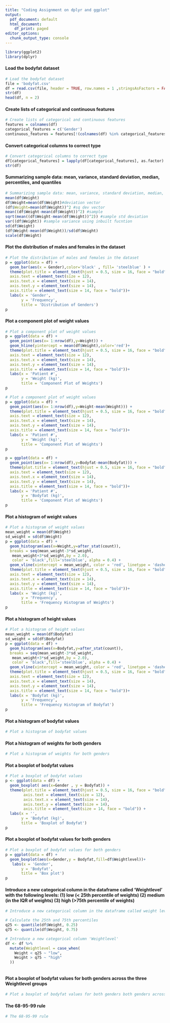 ```yaml
---
title: "Coding Assignment on dplyr and ggplot"
output:
  pdf_document: default
  html_document:
    df_print: paged
editor_options:
  chunk_output_type: console
---
```


```r
library(ggplot2)
library(dplyr)
```

#### Load the bodyfat dataset
```r
# Load the bodyfat dataset
file = 'bodyfat.csv'
df = read.csv(file, header = TRUE, row.names = 1 ,stringsAsFactors = FALSE)
str(df)
head(df, n = 2)
```

#### Create lists of categorical and continuous features
```r
# Create lists of categorical and continuous features
features = colnames(df)
categorical_features = c('Gender')
continuous_features = features[!(colnames(df) %in% categorical_features)]
```

#### Convert categorical columns to correct type
```r
# Convert categorical columns to correct type
df[categorical_features] = lapply(df[categorical_features], as.factor)
str(df)
```

#### Summarizing sample data: mean, variance, standard deviation, median, percentiles, and quantiles
```r
# Summarizing sample data: mean, variance, standard deviation, median, percentiles, and quantiles
mean(df$Weight)
df$Weight=mean(df$Weight)#deviation vector
(df$Weight=mean(df$Weight))^2 #sq dev vector
mean((df$Weight-mean(df$Weight))^2) #sample
sqrt(mean((df$Weight-mean(df$Weight))^2)) #sample std deviation 
var((df$Weight)) #sample variance using inbuilt fucntion 
sd(df$Weight)
(df$Weight-mean(df$Weight))/sd(df$Weight)
scale(df$Weight)

```

#### Plot the distribution of males and females in the dataset
```r
# Plot the distribution of males and females in the dataset
p = ggplot(data = df) +
  geom_bar(aes(x = Gender),color='black' , fill= 'steelblue' ) +
  theme(plot.title = element_text(hjust = 0.5, size = 16, face = "bold"),
  axis.text = element_text(size = 12),
  axis.text.x = element_text(size = 14),
  axis.text.y = element_text(size = 14),
  axis.title = element_text(size = 14, face = "bold"))+
  labs(x = 'Gender',
       y = 'Frequency',
       title = 'Distribution of Genders')
p

```


#### Plot a component plot of weight values
```r
# Plot a component plot of weight values
p = ggplot(data = df) +
  geom_point(aes(x= 1:nrow(df),y=Weight)) +
  geom_hline(yintercept = mean(df$Weight),color='red')+
  theme(plot.title = element_text(hjust = 0.5, size = 16, face = "bold"),
  axis.text = element_text(size = 12),
  axis.text.x = element_text(size = 14),
  axis.text.y = element_text(size = 14),
  axis.title = element_text(size = 14, face = "bold"))+
  labs(x = 'Patient #',
       y = 'Weight (kg)',
       title = 'Component Plot of Weights')
p
```

```r
# Plot a component plot of weight values
p = ggplot(data = df) +
  geom_point(aes(x= 1:nrow(df),y=Weight-mean(Weight))) +
  theme(plot.title = element_text(hjust = 0.5, size = 16, face = "bold"),
  axis.text = element_text(size = 12),
  axis.text.x = element_text(size = 14),
  axis.text.y = element_text(size = 14),
  axis.title = element_text(size = 14, face = "bold"))+
  labs(x = 'Patient #',
       y = 'Weight (kg)',
       title = 'Component Plot of Weights')
p
```


```r
p = ggplot(data = df) +
  geom_point(aes(x= 1:nrow(df),y=Bodyfat-mean(Bodyfat))) +
  theme(plot.title = element_text(hjust = 0.5, size = 16, face = "bold"),
  axis.text = element_text(size = 12),
  axis.text.x = element_text(size = 14),
  axis.text.y = element_text(size = 14),
  axis.title = element_text(size = 14, face = "bold"))+
  labs(x = 'Patient #',
       y = 'Bodyfat (kg)',
       title = 'Component Plot of Weights')
p
```

#### Plot a histogram of weight values
```r
# Plot a histogram of weight values
mean_weight = mean(df$Weight)
sd_weight = sd(df$Weight)
p = ggplot(data = df) +
  geom_histogram(aes(x=Weight,y=after_stat(count)),
  breaks = seq(mean_weight-3*sd_weight,
   mean_weight+3*sd_weight,by = 2.0),
   color = 'black',fill='steelblue', alpha = 0.4) +
  geom_vline(xintercept = mean_weight, color = 'red', linetype = 'dashed') +
  theme(plot.title = element_text(hjust = 0.5, size = 16, face = "bold"),
  axis.text = element_text(size = 12),
  axis.text.x = element_text(size = 14),
  axis.text.y = element_text(size = 14),
  axis.title = element_text(size = 14, face = "bold"))+
  labs(x = 'Weight (kg)',
       y = 'Frequency',
       title = 'Frequency Histogram of Weights')
p

```

#### Plot a histogram of height values
```r
# Plot a histogram of height values
mean_weight = mean(df$Bodyfat)
sd_weight = sd(df$Bodyfat)
p = ggplot(data = df) +
  geom_histogram(aes(x=Bodyfat,y=after_stat(count)),
  breaks = seq(mean_weight-3*sd_weight,
   mean_weight+3*sd_weight,by = 2.0),
   color = 'black',fill='steelblue', alpha = 0.4) +
  geom_vline(xintercept = mean_weight, color = 'red', linetype = 'dashed') +
  theme(plot.title = element_text(hjust = 0.5, size = 16, face = "bold"),
  axis.text = element_text(size = 12),
  axis.text.x = element_text(size = 14),
  axis.text.y = element_text(size = 14),
  axis.title = element_text(size = 14, face = "bold"))+
  labs(x = 'Bodyfat (kg)',
       y = 'Frequency',
       title = 'Frequency Histogram of Bodyfat')
p
```

#### Plot a histogram of bodyfat values
```r
# Plot a histogram of bodyfat values


```

#### Plot a histogram of weights for both genders
```r
# Plot a histogram of weights for both genders

```

#### Plot a boxplot of bodyfat values
```r
# Plot a boxplot of bodyfat values
p <- ggplot(data = df) +
  geom_boxplot( aes(x=Gender , y = Bodyfat)) +
  theme(plot.title = element_text(hjust = 0.5, size = 16, face = "bold"),
        axis.text = element_text(size = 12),
        axis.text.x = element_text(size = 14),
        axis.text.y = element_text(size = 14),
        axis.title = element_text(size = 14, face = "bold")) +
  labs(x = '',
       y = 'Bodyfat (kg)',
       title = 'Boxplot of Bodyfat')
p
```

#### Plot a boxplot of bodyfat values for both genders
```r
# Plot a boxplot of bodyfat values for both genders
p = ggplot(data = df) +
  geom_boxplot(aes(x=Gender,y = Bodyfat,fill=df$Weightlevel))+
   labs(x = 'Gender',
       y = 'Bodyfat',
       title = 'Box plot')
p
```

#### Introduce a new categorical column in the dataframe called 'Weightlevel' with the following levels: (1) low (< 25th percentile of weights) (2) medium (in the IQR of weights) (3) high (>75th percentile of weights)
```r
# Introduce a new categorical column in the dataframe called weight level with the following levels: (1) low (< 25th percentile of weights) (2) medium (in the IQR of weights) (3) high (>75th percentile of weights)

# Calculate the 25th and 75th percentiles
q25 <- quantile(df$Weight, 0.25)
q75 <- quantile(df$Weight, 0.75)

# Introduce a new categorical column 'Weightlevel'
df <- df %>%
  mutate(Weightlevel = case_when(
    Weight < q25 ~ "low",
    Weight > q75 ~ "high"
  ))



```

#### Plot a boxplot of bodyfat values for both genders across the three Weightlevel groups
```r
# Plot a boxplot of bodyfat values for both genders both genders across the three Weightlevel groups
````

#### The 68-95-99 rule
```r
# The 68-95-99 rule

```


